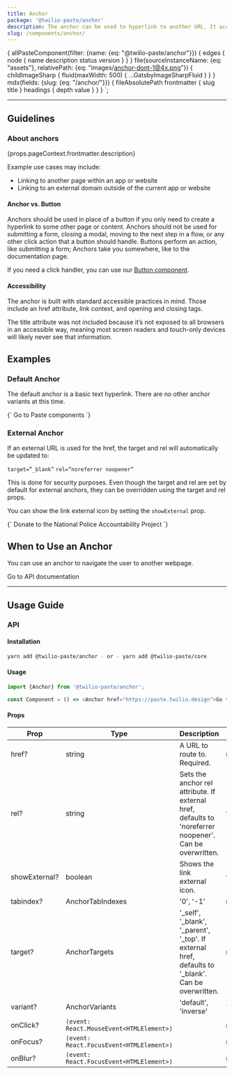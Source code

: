 ```yaml
---
title: Anchor
package: '@twilio-paste/anchor'
description: The anchor can be used to hyperlink to another URL. It accepts both internal and external URLs.
slug: /components/anchor/
---
```



  {
    allPasteComponent(filter: {name: {eq: "@twilio-paste/anchor"}}) {
      edges {
        node {
          name
          description
          status
          version
        }
      }
    }
    file(sourceInstanceName: {eq: "assets"}, relativePath: {eq: "images/anchor-dont-1@4x.png"}) {
      childImageSharp {
        fluid(maxWidth: 500) {
          ...GatsbyImageSharpFluid
        }
      }
    }
    mdx(fields: {slug: {eq: "/anchor/"}}) {
      fileAbsolutePath
      frontmatter {
        slug
        title
      }
      headings {
        depth
        value
      }
    }
  }
`;

<ComponentHeader
  name={props.pageContext.frontmatter.title}
  categoryRoute={SidebarCategoryRoutes.COMPONENTS}
  githubUrl="https://github.com/twilio-labs/paste/tree/main/packages/paste-core/components/anchor"
  storybookUrl="https://twilio-labs.github.io/paste/?path=/story/components-anchor--default"
  abstractUrl="https://share.goabstract.com/b202a1d0-0129-4a6e-bc2c-701ae5250955"
  data={props.data.allPasteComponent.edges}
/>

---

<contentwrapper>

<PageAside data={props.data.mdx} />

<content>

## Guidelines

### About anchors

<Paragraph>{props.pageContext.frontmatter.description}</Paragraph>

Example use cases may include:

- Linking to another page within an app or website
- Linking to an external domain outside of the current app or website

#### Anchor vs. Button

Anchors should be used in place of a button if you only need to create a hyperlink to some other page or content. Anchors should not be used for submitting a form, closing a modal, moving to the next step in a flow, or any other click action that a button should handle. Buttons perform an action, like submitting a form; Anchors take you somewhere, like to the documentation page.

If you need a click handler, you can use our [Button component](/components/button).

#### Accessibility

The anchor is built with standard accessible practices in mind. Those include an href attribute, link context, and opening and closing tags.

The title attribute was not included because it’s not exposed to all browsers in an accessible way, meaning most screen readers and touch-only devices will likely never see that information.

## Examples

### Default Anchor

The default anchor is a basic text hyperlink. There are no other anchor variants at this time.

<LivePreview scope={{Anchor}} language="jsx">
  {`<Anchor href="/components">
  Go to Paste components
</Anchor>`}
</LivePreview>

### External Anchor

If an external URL is used for the href, the target and rel will automatically be updated to:

`target=”_blank”`
`rel=”noreferrer noopener”`

This is done for security purposes. Even though the target and rel are set by default for external anchors, they can be overridden using the target and rel props.

You can show the link external icon by setting the `showExternal` prop.

<LivePreview scope={{Anchor}} language="jsx">
  {`<Anchor href="https://www.nlg-npap.org/donate/" showExternal>
  Donate to the National Police Accountability Project
</Anchor>`}
</LivePreview>

## When to Use an Anchor

You can use an anchor to navigate the user to another webpage.

<DoDont>
  <Do title="Do" body="Anchors should only be used to link to another page, app, or another website." center>
    <Anchor href="https://paste.twilio.design">Go to API documentation</Anchor>
  </Do>
  <Dont title="Don't" body="Don’t use an anchor where a button makes more sense, i.e., closing a modal.">
    <Img fluid={props.data.file.childImageSharp.fluid} />
  </Dont>
</DoDont>

---

## Usage Guide

### API

#### Installation

```bash
yarn add @twilio-paste/anchor - or - yarn add @twilio-paste/core
```

#### Usage

```js
import {Anchor} from '@twilio-paste/anchor';

const Component = () => <Anchor href="https://paste.twilio.design">Go to Paste</Anchor>;
```

#### Props

| Prop          | Type                                     | Description                                                                                             | Default   |
| ------------- | ---------------------------------------- | ------------------------------------------------------------------------------------------------------- | --------- |
| href?         | string                                   | A URL to route to. Required.                                                                            | null      |
| rel?          | string                                   | Sets the anchor rel attribute. If external href, defaults to 'noreferrer noopener'. Can be overwritten. | false     |
| showExternal? | boolean                                  | Shows the link external icon.                                                                           | false     |
| tabindex?     | AnchorTabIndexes                         | '0', '-1'                                                                                               | null      |
| target?       | AnchorTargets                            | '\_self', '\_blank', '\_parent', '\_top'. If external href, defaults to '\_blank'. Can be overwritten.  | null      |
| variant?      | AnchorVariants                           | 'default', 'inverse'                                                                                    | 'default' |
| onClick?      | `(event: React.MouseEvent<HTMLElement>)` |                                                                                                         | null      |
| onFocus?      | `(event: React.FocusEvent<HTMLElement>)` |                                                                                                         | null      |
| onBlur?       | `(event: React.FocusEvent<HTMLElement>)` |                                                                                                         | null      |

<ChangelogRevealer>
  <Changelog />
</ChangelogRevealer>

</content>

</contentwrapper>
